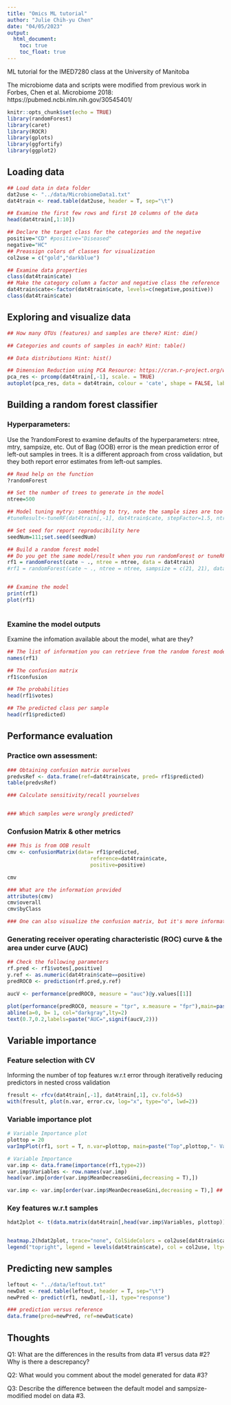 ```yaml
---
title: "Omics ML tutorial"
author: "Julie Chih-yu Chen"
date: "04/05/2023"
output:
  html_document:
    toc: true
    toc_float: true
---
```


ML tutorial for the IMED7280 class at the University of Manitoba

The microbiome data and scripts were modified from previous work in Forbes, Chen et al. Microbiome 2018: https://pubmed.ncbi.nlm.nih.gov/30545401/


```r
knitr::opts_chunk$set(echo = TRUE)
library(randomForest)
library(caret)
library(ROCR)
library(gplots)
library(ggfortify)
library(ggplot2)
```

## Loading data

```r
## Load data in data folder
dat2use <- "../data/MicrobiomeData1.txt"
dat4train <- read.table(dat2use, header = T, sep="\t")

## Examine the first few rows and first 10 columns of the data
head(dat4train[,1:10])

## Declare the target class for the categories and the negative
positive="CD" #positive="Diseased"
negative="HC"
## Preassign colors of classes for visualization
col2use = c("gold","darkblue")

## Examine data properties
class(dat4train$cate)
## Make the category column a factor and negative class the reference
dat4train$cate<-factor(dat4train$cate, levels=c(negative,positive))
class(dat4train$cate)

```

## Exploring and visualize data

```r
## How many OTUs (features) and samples are there? Hint: dim()

## Categories and counts of samples in each? Hint: table()

## Data distributions Hint: hist()

## Dimension Reduction using PCA Resource: https://cran.r-project.org/web/packages/ggfortify/vignettes/plot_pca.html
pca_res <- prcomp(dat4train[,-1], scale. = TRUE)
autoplot(pca_res, data = dat4train, colour = 'cate', shape = FALSE, label.size = 3)

```

## Building a random forest classifier
### Hyperparameters:
Use the ?randomForest to examine defaults of the hyperparameters: ntree, mtry, sampsize, etc.
Out of Bag (OOB) error is the mean prediction error of left-out samples in trees. It is a different approach from cross validation, but they both report error estimates from left-out samples.
```r
## Read help on the function
?randomForest

## Set the number of trees to generate in the model
ntree=500

## Model tuning mytry: something to try, note the sample sizes are too small here
#tuneResult<-tuneRF(dat4train[,-1], dat4train$cate, stepFactor=1.5, ntreeTry=ntree)

## Set seed for report reproducibility here
seedNum=111;set.seed(seedNum)

## Build a random forest model
## Do you get the same model/result when you run randomForest or tuneRF multiple times on the same data without setting a seed?
rf1 = randomForest(cate ~ ., ntree = ntree, data = dat4train)
#rf1 = randomForest(cate ~ ., ntree = ntree, sampsize = c(21, 21), data = dat4train)


## Examine the model
print(rf1) 
plot(rf1)
 


```

### Examine the model outputs
Examine the infomation available about the model, what are they?
```r
## The list of information you can retrieve from the random forest model
names(rf1)

## The confusion matrix
rf1$confusion

## The probabilities
head(rf1$votes)

## The predicted class per sample
head(rf1$predicted)

```


## Performance evaluation
### Practice own assessment: 
```r
### Obtaining confusion matrix ourselves
predvsRef <- data.frame(ref=dat4train$cate, pred= rf1$predicted)
table(predvsRef)

### Calculate sensitivity/recall yourselves


### Which samples were wrongly predicted?


```


### Confusion Matrix & other metrics
```r

### This is from OOB result
cmv <- confusionMatrix(data= rf1$predicted,  
                           reference=dat4train$cate,
                           positive=positive)

cmv

### What are the information provided
attributes(cmv)
cmv$overall
cmv$byClass

### One can also visualize the confusion matrix, but it's more informative for multi-class models.

``` 


### Generating receiver operating characteristic (ROC) curve & the area under curve (AUC)
```r
## Check the following parameters
rf.pred <- rf1$votes[,positive]
y.ref <- as.numeric(dat4train$cate==positive)
predROC0 <- prediction(rf.pred,y.ref)

aucV <- performance(predROC0, measure = "auc")@y.values[[1]]

plot(performance(predROC0, measure = "tpr", x.measure = "fpr"),main=paste("OOB: Pos =", positive))
abline(a=0, b= 1, col="darkgray",lty=2)	
text(0.7,0.2,labels=paste("AUC=",signif(aucV,2)))


```

## Variable importance
### Feature selection with CV 
Informing the number of top features w.r.t error through iterativelly reducing predictors in nested cross validation
```r

fresult <- rfcv(dat4train[,-1], dat4train[,1], cv.fold=5)
with(fresult, plot(n.var, error.cv, log="x", type="o", lwd=2))

```


### Variable importance plot

```r
# Variable Importance plot
plottop = 20
varImpPlot(rf1, sort = T, n.var=plottop, main=paste("Top",plottop,"- Variable Importance"))

# Variable Importance 
var.imp <- data.frame(importance(rf1,type=2))
var.imp$Variables <- row.names(var.imp)  
head(var.imp[order(var.imp$MeanDecreaseGini,decreasing = T),])

var.imp <- var.imp[order(var.imp$MeanDecreaseGini,decreasing = T),] ## bug fix for plotting

```


### Key features w.r.t samples

```r

hdat2plot <- t(data.matrix(dat4train[,head(var.imp$Variables, plottop)]))


heatmap.2(hdat2plot, trace="none", ColSideColors = col2use[dat4train$cate])
legend("topright", legend = levels(dat4train$cate), col = col2use, lty= 1, lwd = 5, cex=.7 )

```


## Predicting new samples
```r

leftout <- "../data/leftout.txt"
newDat <- read.table(leftout, header = T, sep="\t")
newPred <- predict(rf1, newDat[,-1], type="response")

### prediction versus reference
data.frame(pred=newPred, ref=newDat$cate)

```

## Thoughts

Q1: What are the differences in the results from data #1 versus data #2? Why is there a descrepancy?

Q2: What would you comment about the model generated for data #3?

Q3: Describe the difference between the default model and sampsize-modified model on data #3.
